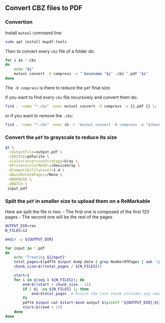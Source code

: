 ## Convert CBZ files to PDF

### Convertion

Install `mutool` command line:

```bash
sudo apt install mupdf-tools
```

Then to convert every `cbz` file of a folder do:

```bash
for i in *.cbz
do
    echo "$i"
    mutool convert -O compress -o "`basename "$i" .cbz`".pdf "$i"
done
```

The `-0 compress` is there to reduce the `pdf` final size.

If you want to find every `cbz` file recursively and convert them do:

```bash
find . -name "*.cbz" -exec mutool convert -O compress -o {}.pdf {} \;
```

or if you want to remove the `.cbz`:

```bash
find . -name "*.cbz" -exec sh -c 'mutool convert -O compress -o "$(basename "{}" .cbz)".pdf "{}"' \
```

### Convert the `pdf` to grayscale to reduce its size

```bash
gs \
 -sOutputFile=output.pdf \
 -sDEVICE=pdfwrite \
 -sColorConversionStrategy=Gray \
 -dProcessColorModel=/DeviceGray \
 -dCompatibilityLevel=1.4 \
 -dAutoRotatePages=/None \
 -dNOPAUSE \
 -dBATCH \
 input.pdf
 ```

### Split the `pdf` in smaller size to upload them on a ReMarkable

Here we split the file in two:
- The first one is composed of the first 120 pages
- The second one will be the rest of the pages

```bash
OUTPUT_DIR=res
N_FILES=12

mkdir -p ${OUTPUT_DIR}

for input in *.pdf
do
    echo "Treating ${input}"
    total_pages=$(pdftk $input dump_data | grep NumberOfPages | awk '{print $2}')
    chunk_size=$((total_pages / ${N_FILES}))

    start=1
    for i in $(seq 1 ${N_FILES}); do
        end=$((start + chunk_size - 1))
        if [ $i -eq ${N_FILES} ]; then
            end=$total_pages  # Ensure the last chunk includes any remaining pages
        fi
        pdftk $input cat $start-$end output $(printf "${OUTPUT_DIR}/${input}_part%02d.pdf" "$i")
        start=$((end + 1))
    done
done

```
